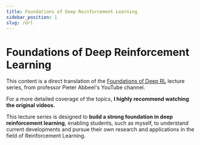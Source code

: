 ```yaml
---
title: Foundations of Deep Reinforcement Learning
sidebar_position: 1
slug: /drl
---
```



# Foundations of Deep Reinforcement Learning

This content is a direct translation of the [Foundations of Deep RL](https://www.youtube.com/playlist?list=PLwRJQ4m4UJjNymuBM9RdmB3Z9N5-0IlY0) lecture series, from professor Pieter Abbeel's YouTube channel.

For a more detailed coverage of the topics, **I highly recommend watching the original videos.**

This lecture series is designed to **build a strong foundation in deep reinforcement learning**, enabling students, such as myself, to understand current developments and pursue their own research and applications in the field of Reinforcement Learning.

<DocCardList />